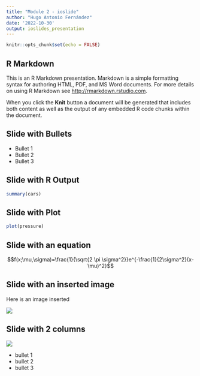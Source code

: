 ```yaml
---
title: "Module 2 - ioslide"
author: "Hugo Antonio Fernández"
date: '2022-10-30'
output: ioslides_presentation
---
```


```r
knitr::opts_chunk$set(echo = FALSE)
```

## R Markdown

This is an R Markdown presentation. Markdown is a simple formatting syntax for authoring HTML, PDF, and MS Word documents. For more details on using R Markdown see <http://rmarkdown.rstudio.com>.

When you click the **Knit** button a document will be generated that includes both content as well as the output of any embedded R code chunks within the document.

## Slide with Bullets

- Bullet 1
- Bullet 2
- Bullet 3

## Slide with R Output

```r
summary(cars)
```

## Slide with Plot

```r
plot(pressure)
```

## Slide with an equation

$$f(x;\mu,\sigma)=\frac{1}{\sqrt{2 \pi \sigma^2}}e^{-\frac{1}{2\sigma^2}(x-\mu)^2}$$

## Slide with an inserted image {.flexbox .vcenter}

Here is an image inserted

![](sunstar.png)

## Slide with 2 columns {.columns-2}


![](sunstar.png)

- bullet 1
- bullet 2
- bullet 3


